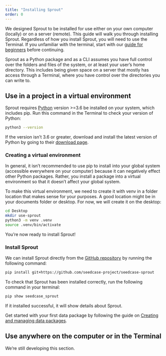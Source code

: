 ```yaml
---
title: "Installing Sprout"
order: 0
---
```


We designed Sprout to be installed for use either on your own computer
(locally) or on a server (remote). This guide will walk you through
installing Sprout. Regardless of how you install Sprout, you will need
to use the Terminal. If you unfamiliar with the terminal, start with our
[guide for beginners]() before continuing.

<!-- TODO: this callout might need to be its own include, since other docs will use it too -->

::: callout-important
Sprout as a Python package and as a CLI assumes you have full control
over the folders and files of the system, or at least your user's home
directory. This includes being given space on a server that mostly has
access through a Terminal, where you have control over the directories
you can write to.
:::

## Use in a project in a virtual environment

Sprout requires [Python](https://www.python.org/downloads/) version
\>=3.6 be installed on your system, which includes pip. Run this command
in the Terminal to check your version of Python:

``` bash
python3 --version
```

If the version isn't 3.6 or greater, download and install the latest
version of Python by going to their [download
page](https://www.python.org/downloads/).

### Creating a virtual environment

In general, it isn't recommended to use pip to install into your global
system (accessible everywhere on your computer) because it can
negatively effect other Python packages. Rather, you install a package
into a virtual environment so that it doesn't affect your global system.

To make this virtual environment, we need to create it with venv in a
folder location that makes sense for your purposes. A good location
might be in your documents folder or desktop. For now, we will create it
on the desktop:

``` bash
cd Desktop
mkdir use-sprout
python3 -m venv .venv
source .venv/bin/activate
```

<!-- TODO: Write instructions using Poetry as well -->

You're now ready to install Sprout!

### Install Sprout

We can install Sprout directly from the [GitHub
repository](https://github.com/seedcase-project/seedcase-sprout) by
running the following command:

``` bash
pip install git+https://github.com/seedcase-project/seedcase-sprout
```

To check that Sprout has been installed correctly, run the following
command in your terminal:

``` bash
pip show seedcase_sprout
```

If it installed successful, it will show details about Sprout.

Get started with your first data package by following the guide on
[Creating and managing data packages](/docs/guide/packages.qmd).

## Use anywhere on the computer or in the Terminal

<!-- TODO: Finish this section -->

::: callout-warning
We're still developing this section.
:::

